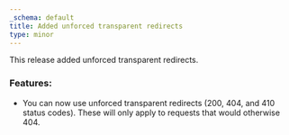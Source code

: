```yaml
---
_schema: default
title: Added unforced transparent redirects
type: minor
---
```

This release added unforced transparent redirects.

### Features:

* You can now use unforced transparent redirects (200, 404, and 410 status codes). These will only apply to requests that would otherwise 404.
